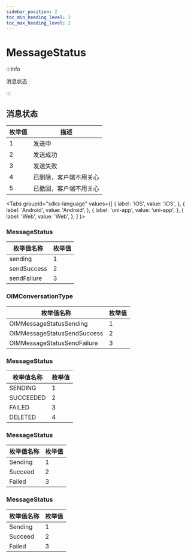 ```yaml
---
sidebar_position: 2
toc_min_heading_level: 2
toc_max_heading_level: 2
---
```


# MessageStatus

:::info

消息状态

:::

## 消息状态

| 枚举值 | 描述                   |
| ------ | ---------------------- |
| 1      | 发送中                 |
| 2      | 发送成功               |
| 3      | 发送失败               |
| 4      | 已删除，客户端不用关心 |
| 5      | 已撤回，客户端不用关心 |

<Tabs
groupId="sdks-language"
values={[
{ label: 'iOS', value: 'iOS', },
{ label: 'Android', value: 'Android', },
{ label: 'uni-app', value: 'uni-app', },
{ label: 'Web', value: 'Web', },
]
}>

<TabItem value="Flutter">

### MessageStatus

| 枚举值名称                  | 枚举值 |
| --------------------------- | ------ |
| sending     | 1      |
| sendSuccess | 2      |
| sendFailure | 3      |

</TabItem>

<TabItem value="iOS">

### OIMConversationType

| 枚举值名称                  | 枚举值 |
| --------------------------- | ------ |
| OIMMessageStatusSending     | 1      |
| OIMMessageStatusSendSuccess | 2      |
| OIMMessageStatusSendFailure | 3      |

</TabItem>

<TabItem value="Android">

### MessageStatus

| 枚举值名称 | 枚举值 |
| ---------- | ------ |
| SENDING    | 1      |
| SUCCEEDED  | 2      |
| FAILED     | 3      |
| DELETED    | 4      |

</TabItem>

<TabItem value="Web">

### MessageStatus

| 枚举值名称 | 枚举值 |
| ---------- | ------ |
| Sending    | 1      |
| Succeed    | 2      |
| Failed     | 3      |

</TabItem>

<TabItem value="uni-app">

### MessageStatus

| 枚举值名称 | 枚举值 |
| ---------- | ------ |
| Sending    | 1      |
| Succeed    | 2      |
| Failed     | 3      |

</TabItem>

</Tabs>
